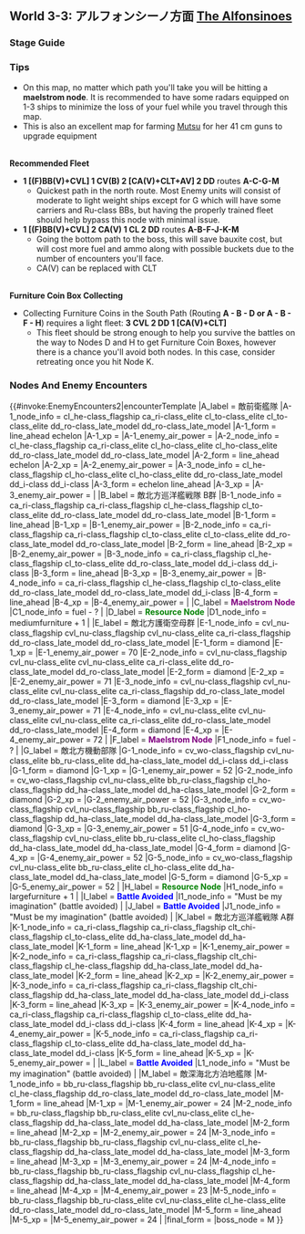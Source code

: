 ==World 3-3: アルフォンシーノ方面 [[wikipedia:en:Aleutian Islands|The Alfonsinoes]]==
{{LabSortieworld
| map = 3-3_Map.png
| difficulty = ☆ ☆ ☆ ☆ ☆ ☆ ☆
| item = {{FBmedium}} {{FBlarge}}
| exp = 330
| code = アルフォンシーノ方面進出 (The Advance for Alfonsinoes)
| jptext = 空母2隻以上を擁する空母機動部隊を持って北方海域へ進出。 敵情の強行偵察を敢行せよ！
| entext = Form an Aviation fleet with at least two Carriers and search the Northern Sea for the enemy positions!
| aircon = 
{{AirControlSystem
| Map = 3-3 North
| Fleet = CV CVL 2XX 2DD (XX = AV, CA(V) or CLT)
| Route = A-C-G-M
| Notes = CVL and BB are interchangeable.
| AS = 78
}}
{{AirControlSystem
| Map = 3-3 North via E node
| Fleet = 2CV CVL 1XX 2DD (XX = AV, CA(V) or CLT)
| Route = A-C-E-G-M
| AS = 108
| Notes = CVL and BB are interchangeable.
}}
{{AirControlSystem
| Map = 3-3 South Route
| Fleet = CVL 2[CA(V)+CLT] CL 2DD
| Route = A-B-F-J-K-M
| Notes = 
| AS = 36
}}
}}
===Stage Guide===
{{MapBranchingTable
|title = 3-3 Branching Rules
|expand = true
|id = 3-3
|A -> B = * Do not meet the requirement to go to C

|A -> C/storm = 
* Meeting '''ANY''' of the following requirements
** Fleet contains CV(B)
** Amount of CVL+(F)BB(V) ≥ 4
** (F)BB(V)+CVL = 1, CL = 1 and DD = 4

|B -> D/resource, F/storm = 
* Random routing if fleet contains SS(V)
* Meet '''ANY''' of the following requirements to go to F
** Amount of (F)BB(V)+CV(B/L) ≤ 1
** Amount of (F)BB(V)+CV(B/L) ≤ 2 and DD ≥ 2
* Otherwise, random routing

|C/storm -> E = * Do not meet the requirements to go to G.

|C/storm -> G = 
*Meet '''ANY''' of the following requirements
**(F)BB(V)+CV(B/L) = 1, CL = 1 '''AND''' DD = 4
**(F)BB(V)+CV(B/L) = 2, (F)BB(V) ≤ 1, CV(B) ≤ 1 '''AND''' DD+DE ≥ 2

|F/storm -> G, H/resource, J/empty = 
* Go to G if amount of DD ≤ 1
* Meet '''ALL''' of the following requirements to go to J:
** Fleet contains CL
** Amount of DD ≥ 2
* Otherwise, random routing between H and J if DD ≥ 2.
* Otherwise, go to G

|G -> I/empty, M = 
* Meet '''ALL''' of the following requirements to go to M:
** Amount of (F)BB(V)+CV(L/B) ≤ 3
** No SS(V)
* Otherwise, random routing.

|J/empty -> K = * Do not meet the requirements to go to M.

|J/empty -> M = 
* Meet '''ALL''' of the following requirements:
** Amount of CL ≤ 1
** Amount of DD+CL ≥ 5
** Amount of CA(V) ≤ 1

|K -> L/empty, M = 
*Go to M if (F)BB(V)+CVL ≤ 1
*Otherwise, random routing
}}

===Tips===
*On this map, no matter which path you'll take you will be hitting a '''maelstrom node'''. It is recommended to have some radars equipped on 1-3 ships to minimize the loss of your fuel while you travel through this map.
*This is also an excellent map for farming [[Mutsu]] for her 41 cm guns to upgrade equipment
<br/>'''Recommended Fleet'''
*'''1 [(F)BB(V)+CVL] 1 CV(B) 2 [CA(V)+CLT+AV] 2 DD''' routes '''A-C-G-M'''
**Quickest path in the north route. Most Enemy units will consist of moderate to light weight ships except for G which will have some carriers and Ru-class BBs, but having the properly trained fleet should help bypass this node with minimal issue.
*'''1 [(F)BB(V)+CVL] 2 CA(V) 1 CL 2 DD''' routes '''A-B-F-J-K-M'''
**Going the bottom path to the boss, this will save bauxite cost, but will cost more fuel and ammo along with possible buckets due to the number of encounters you'll face.
**CA(V) can be replaced with CLT

<br/>'''Furniture Coin Box Collecting'''
*Collecting Furniture Coins in the South Path (Routing '''A - B - D  or A - B - F - H''') requires a light fleet: '''3 CVL 2 DD 1 [CA(V)+CLT]'''
**This fleet should be strong enough to help you survive the battles on the way to Nodes D and H to get Furniture Coin Boxes, however there is a chance you'll avoid both nodes. In this case, consider retreating once you hit Node K.

===Nodes And Enemy Encounters===
{{#invoke:EnemyEncounters2|encounterTemplate
|A_label = 敵前衛艦隊
|A-1_node_info = cl_he-class_flagship ca_ri-class_elite cl_to-class_elite cl_to-class_elite dd_ro-class_late_model dd_ro-class_late_model
|A-1_form = line_ahead echelon
|A-1_xp =
|A-1_enemy_air_power =
|A-2_node_info = cl_he-class_flagship ca_ri-class_elite cl_ho-class_elite cl_ho-class_elite dd_ro-class_late_model dd_ro-class_late_model
|A-2_form = line_ahead echelon
|A-2_xp =
|A-2_enemy_air_power =
|A-3_node_info = cl_he-class_flagship cl_ho-class_elite cl_ho-class_elite dd_ro-class_late_model dd_i-class dd_i-class
|A-3_form = echelon line_ahead
|A-3_xp =
|A-3_enemy_air_power =
|
|B_label = 敵北方巡洋艦戦隊 B群
|B-1_node_info = ca_ri-class_flagship ca_ri-class_flagship cl_he-class_flagship cl_to-class_elite dd_ro-class_late_model dd_ro-class_late_model
|B-1_form = line_ahead
|B-1_xp =
|B-1_enemy_air_power =
|B-2_node_info = ca_ri-class_flagship ca_ri-class_flagship cl_to-class_elite cl_to-class_elite dd_ro-class_late_model dd_ro-class_late_model
|B-2_form = line_ahead
|B-2_xp =
|B-2_enemy_air_power =
|B-3_node_info = ca_ri-class_flagship cl_he-class_flagship cl_to-class_elite dd_ro-class_late_model dd_i-class dd_i-class
|B-3_form = line_ahead
|B-3_xp =
|B-3_enemy_air_power =
|B-4_node_info = ca_ri-class_flagship cl_he-class_flagship cl_to-class_elite dd_ro-class_late_model dd_ro-class_late_model dd_i-class
|B-4_form = line_ahead
|B-4_xp =
|B-4_enemy_air_power =
|
|C_label = '''<span style="color:purple">Maelstrom Node</span>'''
|C1_node_info = fuel - ?
|
|D_label = '''<span style="color:green">Resource Node</span>'''
|D1_node_info = mediumfurniture + 1
|
|E_label = 敵北方護衛空母群
|E-1_node_info = cvl_nu-class_flagship cvl_nu-class_flagship cvl_nu-class_elite ca_ri-class_flagship dd_ro-class_late_model dd_ro-class_late_model
|E-1_form = diamond
|E-1_xp =
|E-1_enemy_air_power = 70
|E-2_node_info = cvl_nu-class_flagship cvl_nu-class_elite cvl_nu-class_elite ca_ri-class_elite dd_ro-class_late_model dd_ro-class_late_model
|E-2_form = diamond
|E-2_xp =
|E-2_enemy_air_power = 71
|E-3_node_info = cvl_nu-class_flagship cvl_nu-class_elite cvl_nu-class_elite ca_ri-class_flagship dd_ro-class_late_model dd_ro-class_late_model
|E-3_form = diamond
|E-3_xp =
|E-3_enemy_air_power = 71
|E-4_node_info = cvl_nu-class_elite cvl_nu-class_elite cvl_nu-class_elite ca_ri-class_elite dd_ro-class_late_model dd_ro-class_late_model
|E-4_form = diamond
|E-4_xp =
|E-4_enemy_air_power = 72
|
|F_label = '''<span style="color:purple">Maelstrom Node</span>'''
|F1_node_info = fuel - ?
|
|G_label = 敵北方機動部隊
|G-1_node_info = cv_wo-class_flagship cvl_nu-class_elite bb_ru-class_elite dd_ha-class_late_model dd_i-class dd_i-class
|G-1_form = diamond
|G-1_xp =
|G-1_enemy_air_power = 52
|G-2_node_info = cv_wo-class_flagship cvl_nu-class_elite bb_ru-class_flagship cl_ho-class_flagship dd_ha-class_late_model dd_ha-class_late_model
|G-2_form = diamond
|G-2_xp =
|G-2_enemy_air_power = 52
|G-3_node_info = cv_wo-class_flagship cvl_nu-class_flagship bb_ru-class_flagship cl_ho-class_flagship dd_ha-class_late_model dd_ha-class_late_model
|G-3_form = diamond
|G-3_xp =
|G-3_enemy_air_power = 51
|G-4_node_info = cv_wo-class_flagship cvl_nu-class_elite bb_ru-class_elite cl_ho-class_flagship dd_ha-class_late_model dd_ha-class_late_model
|G-4_form = diamond
|G-4_xp =
|G-4_enemy_air_power = 52
|G-5_node_info = cv_wo-class_flagship cvl_nu-class_elite bb_ru-class_elite cl_ho-class_elite dd_ha-class_late_model dd_ha-class_late_model
|G-5_form = diamond
|G-5_xp =
|G-5_enemy_air_power = 52
|
|H_label = '''<span style="color:green">Resource Node</span>'''
|H1_node_info = largefurniture + 1
|
|I_label = '''<span style="color:blue">Battle Avoided</span>'''
|I1_node_info = "Must be my imagination" (battle avoided)
|
|J_label = '''<span style="color:blue">Battle Avoided</span>'''
|J1_node_info = "Must be my imagination" (battle avoided)
|
|K_label = 敵北方巡洋艦戦隊 A群
|K-1_node_info = ca_ri-class_flagship ca_ri-class_flagship clt_chi-class_flagship cl_to-class_elite dd_ha-class_late_model dd_ha-class_late_model
|K-1_form = line_ahead
|K-1_xp =
|K-1_enemy_air_power =
|K-2_node_info = ca_ri-class_flagship ca_ri-class_flagship clt_chi-class_flagship cl_he-class_flagship dd_ha-class_late_model dd_ha-class_late_model
|K-2_form = line_ahead
|K-2_xp =
|K-2_enemy_air_power =
|K-3_node_info = ca_ri-class_flagship ca_ri-class_flagship clt_chi-class_flagship dd_ha-class_late_model dd_ha-class_late_model dd_i-class
|K-3_form = line_ahead
|K-3_xp =
|K-3_enemy_air_power =
|K-4_node_info = ca_ri-class_flagship ca_ri-class_flagship cl_to-class_elite dd_ha-class_late_model dd_i-class dd_i-class
|K-4_form = line_ahead
|K-4_xp =
|K-4_enemy_air_power =
|K-5_node_info = ca_ri-class_flagship ca_ri-class_flagship cl_to-class_elite dd_ha-class_late_model dd_ha-class_late_model dd_i-class
|K-5_form = line_ahead
|K-5_xp =
|K-5_enemy_air_power =
|
|L_label = '''<span style="color:blue">Battle Avoided</span>'''
|L1_node_info = "Must be my imagination" (battle avoided)
|
|M_label = 敵深海北方泊地艦隊
|M-1_node_info = bb_ru-class_flagship bb_ru-class_elite cvl_nu-class_elite cl_he-class_flagship dd_ro-class_late_model dd_ro-class_late_model
|M-1_form = line_ahead
|M-1_xp =
|M-1_enemy_air_power = 24
|M-2_node_info = bb_ru-class_flagship bb_ru-class_elite cvl_nu-class_elite cl_he-class_flagship dd_ha-class_late_model dd_ha-class_late_model
|M-2_form = line_ahead
|M-2_xp =
|M-2_enemy_air_power = 24
|M-3_node_info = bb_ru-class_flagship bb_ru-class_flagship cvl_nu-class_elite cl_he-class_flagship dd_ha-class_late_model dd_ha-class_late_model
|M-3_form = line_ahead
|M-3_xp =
|M-3_enemy_air_power = 24
|M-4_node_info = bb_ru-class_flagship bb_ru-class_flagship cvl_nu-class_flagship cl_he-class_flagship dd_ha-class_late_model dd_ha-class_late_model
|M-4_form = line_ahead
|M-4_xp =
|M-4_enemy_air_power = 23
|M-5_node_info = bb_ru-class_flagship bb_ru-class_elite cvl_nu-class_elite cl_he-class_elite dd_ro-class_late_model dd_ro-class_late_model
|M-5_form = line_ahead
|M-5_xp =
|M-5_enemy_air_power = 24
|
|final_form = 
|boss_node = M
}}

{{:{{BASEPAGENAME}}/3-3/Drop list}}
